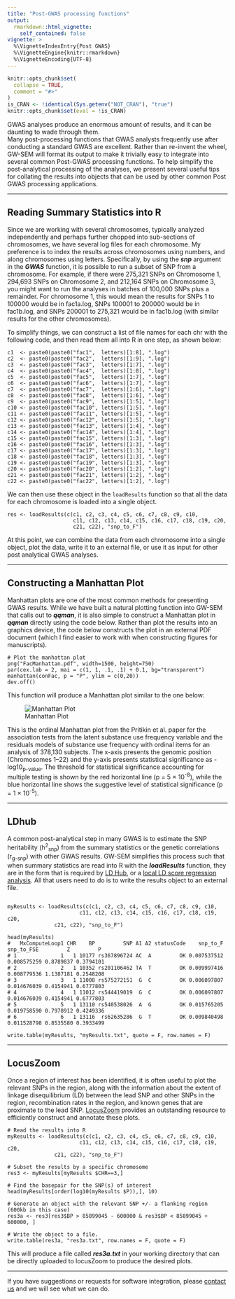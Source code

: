 ```yaml
---
title: "Post-GWAS processing functions"
output:
  rmarkdown::html_vignette:
    self_contained: false
vignette: >
  %\VignetteIndexEntry{Post GWAS}
  %\VignetteEngine{knitr::rmarkdown}
  %\VignetteEncoding{UTF-8}
---
```


```r
knitr::opts_chunk$set(
  collapse = TRUE,
  comment = "#>"
)
is_CRAN <- !identical(Sys.getenv("NOT_CRAN"), "true")
knitr::opts_chunk$set(eval = !is_CRAN)
```

GWAS analyses produce an enormous amount of results, and it can be daunting to wade through them.  
Many post-processing functions that GWAS analysts frequently use after conducting a standard GWAS are excellent.  Rather than re-invent the wheel, GW-SEM will format its output to make it trivially easy to integrate into several common Post-GWAS processing functions. To help simplify the post-analytical processing of the analyses, we present several useful tips for collating the results into objects that can be used by other common Post GWAS processing applications.

*** 
## Reading Summary Statistics into R

Since we are working with several chromosomes, typically analyzed independently and perhaps further chopped into sub-sections of chromosomes, we have several log files for each chromosome. My preference is to index the results across chromosomes using numbers, and along chromosomes using letters. Specifically, by using the _**snp**_ argument in the _**GWAS**_ function, it is possible to run a subset of SNP from a chromosome.  For example, if there were 275,321 SNPs on Chromosome 1,  294,693 SNPs on Chromosome 2, and 212,164 SNPs on Chromosome 3, you might want to run the analyses in batches of 100,000 SNPs plus a remainder. For chromosome 1, this would mean the results for SNPs 1 to 100000 would be in fac1a.log, SNPs 100001 to 200000 would be in fac1b.log, and SNPs 200001 to 275,321 would be in fac1b.log (with similar results for the other chromosomes).

To simplify things, we can construct a list of file names for each chr with the following code, and then read them all into R in one step, as shown below:

```
c1  <- paste0(paste0("fac1",  letters)[1:8], ".log")
c2  <- paste0(paste0("fac2",  letters)[1:9], ".log")
c3  <- paste0(paste0("fac3",  letters)[1:7], ".log")
c4  <- paste0(paste0("fac4",  letters)[1:8], ".log")
c5  <- paste0(paste0("fac5",  letters)[1:7], ".log")
c6  <- paste0(paste0("fac6",  letters)[1:7], ".log")
c7  <- paste0(paste0("fac7",  letters)[1:6], ".log")
c8  <- paste0(paste0("fac8",  letters)[1:6], ".log")
c9  <- paste0(paste0("fac9",  letters)[1:5], ".log")
c10 <- paste0(paste0("fac10", letters)[1:5], ".log") 
c11 <- paste0(paste0("fac11", letters)[1:5], ".log")
c12 <- paste0(paste0("fac12", letters)[1:5], ".log")
c13 <- paste0(paste0("fac13", letters)[1:4], ".log")
c14 <- paste0(paste0("fac14", letters)[1:4], ".log")
c15 <- paste0(paste0("fac15", letters)[1:3], ".log")
c16 <- paste0(paste0("fac16", letters)[1:3], ".log")
c17 <- paste0(paste0("fac17", letters)[1:3], ".log")
c18 <- paste0(paste0("fac18", letters)[1:3], ".log")
c19 <- paste0(paste0("fac19", letters)[1:3], ".log")
c20 <- paste0(paste0("fac20", letters)[1:2], ".log")
c21 <- paste0(paste0("fac21", letters)[1:2], ".log")
c22 <- paste0(paste0("fac22", letters)[1:2], ".log")
```

We can then use these object in the `loadResults` function so that all the data for each chromosome is loaded into a single object.

```
res <- loadResults(c(c1, c2, c3, c4, c5, c6, c7, c8, c9, c10,
	                 c11, c12, c13, c14, c15, c16, c17, c18, c19, c20,
					 c21, c22), "snp_to_F")
```

At this point, we can combine the data from each chromosome into a single object, plot the data, write it to an external file, or use it as input for other post analytical GWAS analyses.

*** 
## Constructing a Manhattan Plot

Manhattan plots are one of the most common methods for presenting GWAS results.  While we have built a natural plotting function into GW-SEM that calls out to _**qqman**_, it is also simple to construct a Manhattan plot in _**qqman**_ directly using the code below. Rather than plot the results into an graphics device, the code below constructs the plot in an external PDF document (which I find easier to work with when constructing figures for manuscripts).

```
# Plot the manhattan plot
png("FacManhattan.pdf", width=1500, height=750)
par(cex.lab = 2, mai = c(1, 1, .1, .1) + 0.1, bg="transparent")
manhattan(conFac, p = "P", ylim = c(0,20))
dev.off()
```

This function will produce a Manhattan plot similar to the one below:

![Manhattan Plot](https://jpritikin.github.io/gwsem/exampleFigs/addFacOrdManhattan.png)

This is the ordinal Manhattan plot from the Pritikin et al. paper for the association tests from the latent substance use frequency variable and the residuals models of substance use frequency with ordinal items for an analysis of 378,130 subjects. The x-axis presents the genomic position (Chromosomes 1–22) and the y-axis presents statistical significance as -log10<sub>p-value</sub>. The threshold for statistical significance accounting for multiple testing is shown by the red horizontal line (p = 5 × 10<sup>-8</sup>), while the blue horizontal line shows the suggestive level of statistical significance (p = 1 × 10<sup>-5</sup>).

*** 
## LDhub

A common post-analytical step in many GWAS is to estimate the SNP heritability (h<sup>2</sup><sub>snp</sub>) from the summary statistics or the genetic correlations (r<sub>g-snp</sub>) with other GWAS results.  GW-SEM simplifies this process such that when summary statistics are read into R with the _**loadResults**_ function, they are in the form that is required by [LD Hub](http://ldsc.broadinstitute.org), or a [local LD score regression analysis](https://github.com/bulik/ldsc).  All that users need to do is to write the results object to an external file.

```

myResults <- loadResults(c(c1, c2, c3, c4, c5, c6, c7, c8, c9, c10,
	                   c11, c12, c13, c14, c15, c16, c17, c18, c19, c20,
			   c21, c22), "snp_to_F")

head(myResults)
#   MxComputeLoop1 CHR    BP         SNP A1 A2 statusCode    snp_to_F  snp_to_FSE         Z         P
# 1              1   1 10177 rs367896724 AC  A         OK 0.007537512 0.008575259 0.8789837 0.3794101
# 2              2   1 10352 rs201106462 TA  T         OK 0.009997416 0.008779536 1.1387181 0.2548208
# 3              3   1 11008 rs575272151  G  C         OK 0.006097807 0.014676039 0.4154941 0.6777803
# 4              4   1 11012 rs544419019  G  C         OK 0.006097807 0.014676039 0.4154941 0.6777803
# 5              5   1 13110 rs540538026  A  G         OK 0.015765205 0.019758590 0.7978912 0.4249336
# 6              6   1 13116  rs62635286  G  T         OK 0.009840498 0.011528798 0.8535580 0.3933499
			 
write.table(myResults, "myResults.txt", quote = F, row.names = F)					 
```



***
## LocusZoom 

Once a region of interest has been identified, it is often useful to plot the relevant SNPs in the region, along with the information about the extent of linkage disequilibrium (LD) between the lead SNP and other SNPs in the region, recombination rates in the region, and known genes that are proximate to the lead SNP. [LocusZoom](http://locuszoom.org) provides an outstanding resource to efficiently construct and annotate these plots.


```
# Read the results into R
myResults <- loadResults(c(c1, c2, c3, c4, c5, c6, c7, c8, c9, c10,
	                   c11, c12, c13, c14, c15, c16, c17, c18, c19, c20,
			   c21, c22), "snp_to_F")

# Subset the results by a specific chromosome
res3 <- myResults[myResults $CHR==3,]

# Find the basepair for the SNP(s) of interest
head(myResults[order(log10(myResults $P)),], 10)

# Generate an object with the relevant SNP +/- a flanking region (600kb in this case)
res3a <- res3[res3$BP > 85899045 - 600000 & res3$BP < 85899045 + 600000, ]  

# Write the object to a file.
write.table(res3a, "res3a.txt", row.names = F, quote = F)

```

This will produce a file called _**res3a.txt**_ in your working directory that can be directly uploaded to locusZoom to produce the desired plots.

*** 

If you have suggestions or requests for software integration, please [contact us](https://github.com/jpritikin/gwsem/issues) and we will see what we can do.
